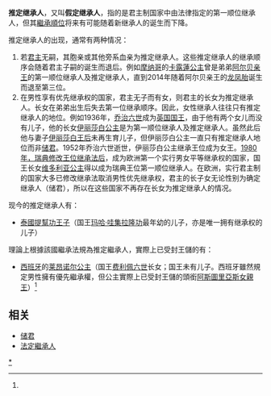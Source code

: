 {{Unreferenced|time=2020-12-14T01:13:36+00:00}}
{{NoteTA
|1=zh-cn:卡罗琳; zh-tw:卡洛琳; zh-hk:卡露蓮
}}
'''推定继承人'''，又叫'''假定继承人'''，指的是君主制国家中由法律指定的第一顺位继承人，但其[[繼承順位|繼承順位]]将来有可能随着新继承人的诞生而下降。

推定继承人的出现，通常有两种情况：
#若[[君主|君主]]无嗣，其胞亲或其他旁系血亲为推定继承人。这些推定继承人的继承顺序会随着君主子嗣的诞生而退后。例如[[摩纳哥|摩纳哥]]的[[卡露莲_(汉诺威王妃)|卡露蓮公主]]曾是弟弟[[阿尔贝二世_(摩纳哥)|阿尔贝亲王]]的第一顺位继承人及推定继承人，直到2014年随着阿尔贝亲王的[[龙凤胎|龙凤胎]]诞生而退至第三位。
#在男性享有优先继承权的国家，君主无子而有女，则君主的长女为推定继承人。长女在弟弟出生后失去第一位继承顺序。因此，女性继承人往往只有推定继承人的地位。例如1936年，[[乔治六世|乔治六世]]成为[[英国国王|英国国王]]，由于他有两个女儿而没有儿子，他的长女[[伊丽莎白二世|伊丽莎白公主]]是为第一顺位继承人及推定继承人。虽然此后他与妻子[[伊麗莎白·鮑斯-萊昂|伊丽莎白王后]]未再生育儿子，但伊丽莎白公主一直只有推定继承人地位而非[[储君|储君]]。1952年乔治六世逝世，伊丽莎白公主继承王位成为女王。[[瑞典王位繼承|1980年，瑞典修改王位继承法后]]，成为欧洲第一个实行男女平等继承权的国家，国王长女[[維多利亞王儲|维多利亚公主]]得以成为瑞典王位第一顺位继承人。在欧洲，实行君主制的国家大多已修改继承法取消男性优先继承权，君主的长子女无论性别为确定继承人（储君），所以在这些国家不再存在长女为推定继承人的情况。

现今的推定继承人有：
*[[泰國|泰國]][[提幫功王子|提幫功王子]]（国王[[玛哈·哇集拉隆功|玛哈·哇集拉隆功]]最年幼的儿子，亦是唯一拥有继承权的儿子）

理論上根據該國繼承法規為推定繼承人，實際上已受封王儲的有：
*[[西班牙|西班牙]]的[[萊昂諾爾_(阿斯圖里亞斯公主)|莱昂诺尔公主]]（国王[[費利佩六世|费利佩六世]]长女；国王未有儿子。西班牙雖然規定男性擁有優先繼承權，但公主實際上已受封王儲的頭銜[[阿斯圖里亞斯女親王|阿斯圖里亞斯女親王]]）<ref name="RD 1368/1987">{{Cite journal|title=Real Decreto 1368/1987, de 6 de noviembre, sobre régimen de títulos, tratamientos y honores de la Familia Real y de los Regentes|url=http://www.boe.es/boe/dias/1987/11/12/pdfs/A33717-33717.pdf|date=1987-11-06|publisher=Agencia Estatal Boletín Oficial del Estado|work=Boletín Oficial del Estado {{noitalic|núm. 271, de 12 de noviembre de 1987}}|p=33717|journal=|access-date=2017-06-01|archive-date=2016-04-09|archive-url=https://web.archive.org/web/20160409175740/https://www.boe.es/boe/dias/1987/11/12/pdfs/A33717-33717.pdf|dead-url=no}}</ref>

== 相关 ==
*[[储君|储君]]
*[[法定繼承人|法定繼承人]]

[[Category:推定继承人|*]]